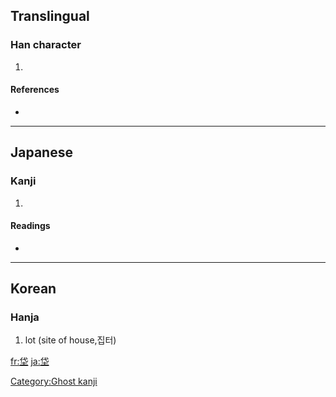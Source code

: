 ==Translingual==

===Han character===
{{Han char|rn=32|rad=土|as=05|sn=8|four=|canj=人心土 (OPG)}}

# {{defn|Han}}

====References====
* {{Han ref|kx=0227.271|dj=0463.150|hdz=10433.010|uh=5788|ud=22408}}

----

==Japanese==

===Kanji===
{{ja-kanji|grade=|rs=土05}}

# {{defn|Japanese}}

====Readings====
* {{ja-readings|on=[[たい]] (tai)|kun=[[ぬた]] (nuta), [[ぬま]] (numa)}}

----

==Korean==

===Hanja===
{{ko-hanja|hangeul=대|rv=dae|mr=tae}}

# lot (site of house,집터)

[[Category:Ghost kanji]]

[[fr:垈]]
[[ja:垈]]